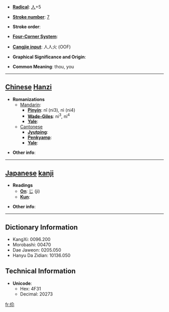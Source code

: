 * '''[[Wiktionary:Chinese radical index| Radical]]''': [[Wiktionary:Chinese radical index 人|人]]+5

* '''[[Wiktionary:Chinese total strokes index|Stroke number]]''': [[Wiktionary:Chinese total strokes index 7|7]]

* '''Stroke order''': 

* '''[[Wiktionary:Chinese four corner index|Four-Corner System]]''': 

* '''[[Wiktionary:Chinese Cangjie index|Cangjie input]]''': 人人火 (OOF)

* '''Graphical Significance and Origin''': 

* '''Common Meaning''': thou, you

----

== [[Chinese]] [[Hanzi]] ==

* '''Romanizations'''
** [[Mandarin]]:
*** '''[[Pinyin]]''': nǐ (ni3), nì (ni4)
*** '''[[Wade-Giles]]''': ni<sup>3</sup>, ni<sup>4</sup>
*** '''[[Yale]]''': 
**[[Cantonese]]
***'''[[Jyutping]]''':
***'''[[Penkyamp]]''': 
***'''[[Yale]]''': 

* '''Other info''': 

----

== [[Japanese]] [[kanji]] ==

* '''Readings'''
** '''[[On]]''': [[じ]] (ji)
** '''[[Kun]]''': 

* '''Other info''':  

----

== Dictionary Information ==

* KangXi: 0096.200
* Morobashi: 00470
* Dae Jaweon: 0205.050
* Hanyu Da Zidian: 10136.050

== Technical Information ==

* '''Unicode''':
** Hex: 4F31
** Decimal: 20273

[[fr:伱]]